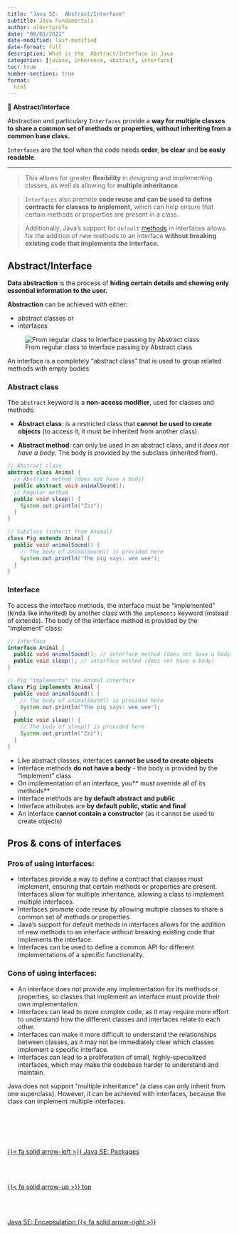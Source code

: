 ```yaml
---
title: "Java SE:  Abstract/Interface"
subtitle: Java Fundamentals
author: albertprofe
date: "06/01/2021"
date-modified: last-modified
date-format: full
description: What is the  Abstract/Interface in Java
categories: [javase, inherence, abstract, interface]
toc: true
number-sections: true
format:
  html
---
```



::: {.summary}
📘 **Abstract/Interface**

Abstraction and particulary ``Interfaces`` provide a **way for multiple classes to share a common set of methods or properties, without inheriting from a common base class.**

``Interfaces`` are the tool when the code needs **order**, **be clear** and **be easly readable**.
:::

---

> This allows for greater **flexibility** in designing and implementing classes, as well as allowing for **multiple inheritance**.

> ``Interfaces`` also promote **code reuse and can be used to define contracts for classes to implement,** which can help ensure that certain methods or properties are present in a class. 

> Additionally, Java's support for ``default`` [methods](https://docs.oracle.com/javase/tutorial/java/IandI/defaultmethods.html){.external} in interfaces allows for the addition of new methods to an interface **without breaking existing code that implements the interface.**




## Abstract/Interface

**Data abstraction** is the process of **hiding certain details and showing only essential information to the user.**

**Abstraction** can be achieved with either:

- abstract classes or
- interfaces

![From regular class to Interface passing by Abstract class](/images/javase/OOP_UMLSuperclass.png)

An interface is a completely "abstract class" that is used to group related methods with empty bodies

### Abstract class

The ``abstract`` keyword is a **non-access modifier**, used for classes and methods:

- **Abstract class**: is a restricted class that **cannot be used to create objects** (to access it, it must be inherited from another class).

- **Abstract method**: can only be used in an abstract class, and *it does not have a body*. The body is provided by the subclass (inherited from).

``` .java
// Abstract class
abstract class Animal {
  // Abstract method (does not have a body)
  public abstract void animalSound();
  // Regular method
  public void sleep() {
    System.out.println("Zzz");
  }
}

// Subclass (inherit from Animal)
class Pig extends Animal {
  public void animalSound() {
    // The body of animalSound() is provided here
    System.out.println("The pig says: wee wee");
  }
}
```

### Interface

To access the interface methods, the interface must be "implemented" (kinda like inherited) by another class with the ``implements`` keyword (instead of extends). The body of the interface method is provided by the "implement" class:


``` .java
// Interface
interface Animal {
  public void animalSound(); // interface method (does not have a body)
  public void sleep(); // interface method (does not have a body)
}

// Pig "implements" the Animal interface
class Pig implements Animal {
  public void animalSound() {
    // The body of animalSound() is provided here
    System.out.println("The pig says: wee wee");
  }
  public void sleep() {
    // The body of sleep() is provided here
    System.out.println("Zzz");
  }
}
```

::: {.callout-note}
- Like abstract classes, interfaces **cannot be used to create objects**
- Interface methods **do not have a body** - the body is provided by the "implement" class
- On implementation of an interface, you** must override all of its methods**
- Interface methods are **by default abstract and public**
- Interface attributes are **by default public, static and final**
- An interface **cannot contain a constructor** (as it cannot be used to create objects)
:::


## Pros & cons of interfaces

### Pros of using interfaces:

- Interfaces provide a way to define a contract that classes must implement, ensuring that certain methods or properties are present.
Interfaces allow for multiple inheritance, allowing a class to implement multiple interfaces.
- Interfaces promote code reuse by allowing multiple classes to share a common set of methods or properties.
- Java's support for default methods in interfaces allows for the addition of new methods to an interface without breaking existing code that implements the interface.
- Interfaces can be used to define a common API for different implementations of a specific functionality.


### Cons of using interfaces:

- An interface does not provide any implementation for its methods or properties, so classes that implement an interface must provide their own implementation.
- Interfaces can lead to more complex code, as it may require more effort to understand how the different classes and interfaces relate to each other.
- Interfaces can make it more difficult to understand the relationships between classes, as it may not be immediately clear which classes implement a specific interface.
- Interfaces can lead to a proliferation of small, highly-specialized interfaces, which may make the codebase harder to understand and maintain.

::: {.callout-important}
Java does not support "multiple inheritance" (a class can only inherit from one superclass). However, it can be achieved with interfaces, because the class can implement multiple interfaces.
:::





<!--- navLinks -->
<br><br>
<div class=row>
<br>
<div class='column left previous'>
<br>
[{{< fa solid arrow-left >}} Java SE: Packages](/javase/se-concepts-package.qmd)
<br>
</div>
<br>
<div class='column center'>
<br>
[{{< fa solid arrow-up >}} top](#top)
<br>
</div>
<br>
<div class='column right next'>
<br>
[Java SE: Encapsulation  {{< fa solid arrow-right >}}](/javase/se-principles-encapsulation.qmd)
<br>
</div>
<br>
</div>
